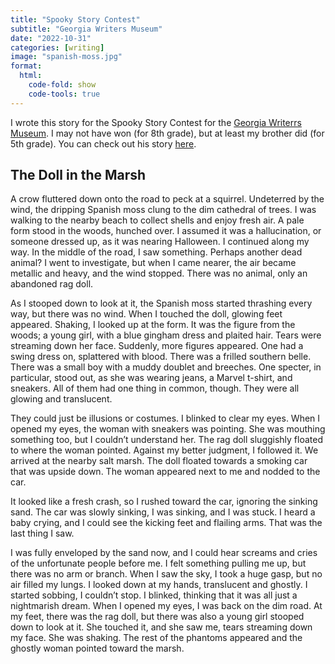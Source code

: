 ```yaml
---
title: "Spooky Story Contest"
subtitle: "Georgia Writers Museum"
date: "2022-10-31"
categories: [writing]
image: "spanish-moss.jpg"
format:
  html:
    code-fold: show
    code-tools: true
---
```


I wrote this story for the Spooky Story Contest for the [Georgia Writerrs Museum](https://www.georgiawritersmuseum.org/spooky-story-contest/). I may not have won (for 8th grade), but at least my brother did (for 5th grade). You can check out his story [here](https://www.georgiawritersmuseum.org/the-tybee-island-ghost-ship/).

## The Doll in the Marsh

A crow fluttered down onto the road to peck at a squirrel. Undeterred by the wind, the dripping Spanish moss clung to the dim cathedral of trees. I was walking to the nearby beach to collect shells and enjoy fresh air. A pale form stood in the woods, hunched over. I assumed it was a hallucination, or someone dressed up, as it was nearing Halloween. I continued along my way. In the middle of the road, I saw something. Perhaps another dead animal? I went to investigate, but when I came nearer, the air became metallic and heavy, and the wind stopped. There was no animal, only an abandoned rag doll. 

As I stooped down to look at it, the Spanish moss started thrashing every way, but there was no wind. When I touched the doll, glowing feet appeared. Shaking, I looked up at the form. It was the figure from the woods; a young girl, with a blue gingham dress and plaited hair. Tears were streaming down her face. Suddenly, more figures appeared. One had a swing dress on, splattered with blood. There was a frilled southern belle. There was a small boy with a muddy doublet and breeches. One specter, in particular, stood out, as she was wearing jeans, a Marvel t-shirt, and sneakers. All of them had one thing in common, though. They were all glowing and translucent.

They could just be illusions or costumes. I blinked to clear my eyes. When I opened my eyes, the woman with sneakers was pointing. She was mouthing something too, but I couldn’t understand her. The rag doll sluggishly floated to where the woman pointed. Against my better judgment, I followed it. We arrived at the nearby salt marsh. The doll floated towards a smoking car that was upside down. The woman appeared next to me and nodded to the car.

It looked like a fresh crash, so I rushed toward the car, ignoring the sinking sand. The car was slowly sinking, I was sinking, and I was stuck. I heard a baby crying, and I could see the kicking feet and flailing arms. That was the last thing I saw. 

I was fully enveloped by the sand now, and I could hear screams and cries of the unfortunate people before me. I felt something pulling me up, but there was no arm or branch. When I saw the sky, I took a huge gasp, but no air filled my lungs. I looked down at my hands, translucent and ghostly. I started sobbing, I couldn’t stop. I blinked, thinking that it was all just a nightmarish dream. When I opened my eyes, I was back on the dim road. At my feet, there was the rag doll, but there was also a young girl stooped down to look at it. She touched it, and she saw me, tears streaming down my face. She was shaking. The rest of the phantoms appeared and the ghostly woman pointed toward the marsh. 

